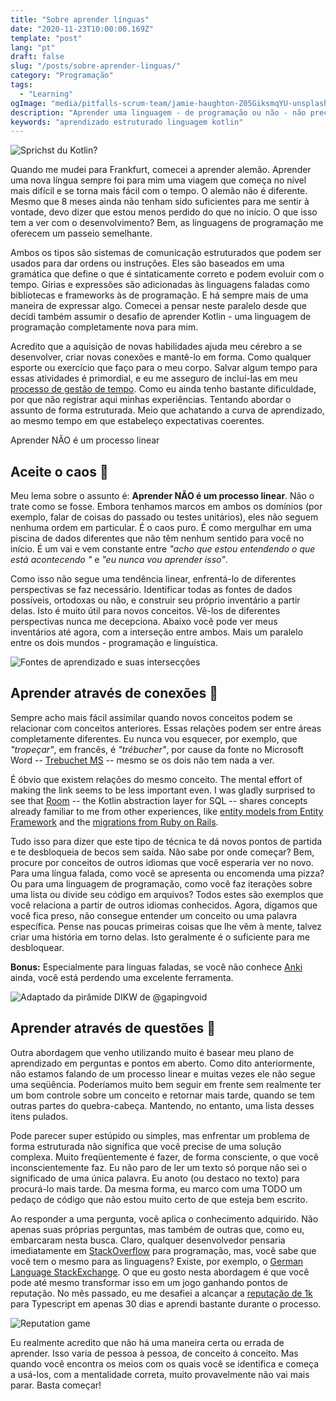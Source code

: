 ```yaml
---
title: "Sobre aprender línguas"
date: "2020-11-23T10:00:00.169Z"
template: "post"
lang: "pt"
draft: false
slug: "/posts/sobre-aprender-linguas/"
category: "Programação"
tags:
  - "Learning"
ogImage: "media/pitfalls-scrum-team/jamie-haughton-Z05GiksmqYU-unsplash.jpg"
description: "Aprender uma linguagem - de programação ou não - não precisa ser caótico. Ou precisa?"
keywords: "aprendizado estruturado linguagem kotlin"
---
```


![Sprichst du Kotlin?](/media/learning-languages/cover.png)

Quando me mudei para Frankfurt, comecei a aprender alemão. Aprender uma nova língua sempre foi para mim uma viagem que começa no nível mais difícil e se torna mais fácil com o tempo. O alemão não é diferente. Mesmo que 8 meses ainda não tenham sido suficientes para me sentir à vontade, devo dizer que estou menos perdido do que no início.
O que isso tem a ver com o desenvolvimento? Bem, as linguagens de programação me oferecem um passeio semelhante.

Ambos os tipos são sistemas de comunicação estruturados que podem ser usados para dar ordens ou instruções. Eles são baseados em uma gramática que define o que é sintaticamente correto e podem evoluir com o tempo. Gírias e expressões são adicionadas às linguagens faladas como bibliotecas e frameworks às de programação. E há sempre mais de uma maneira de expressar algo. Comecei a pensar neste paralelo desde que decidi também assumir o desafio de aprender Kotlin - uma linguagem de programação completamente nova para mim.

Acredito que a aquisição de novas habilidades ajuda meu cérebro a se desenvolver, criar novas conexões e mantê-lo em forma. Como qualquer esporte ou exercício que faço para o meu corpo. Salvar algum tempo para essas atividades é primordial, e eu me asseguro de incluí-las em meu [processo de gestão de tempo](/posts/gerenciamento-tempo/). Como eu ainda tenho bastante dificuldade, por que não registrar aqui minhas experiências. Tentando abordar o assunto de forma estruturada. Meio que achatando a curva de aprendizado, ao mesmo tempo em que estabeleço expectativas coerentes.

<Quote>
  Aprender NÃO é um processo linear
</Quote>

## Aceite o caos :exploding_head:

Meu lema sobre o assunto é: **Aprender NÃO é um processo linear**. Não o trate como se fosse. Embora tenhamos marcos em ambos os domínios (por exemplo, falar de coisas do passado ou testes unitários), eles não seguem nenhuma ordem em particular. É o caos puro. É como mergulhar em uma piscina de dados diferentes que não têm nenhum sentido para você no início. É um vai e vem constante entre *"acho que estou entendendo o que está acontecendo "* e *"eu nunca vou aprender isso"*.

Como isso não segue uma tendência linear, enfrentá-lo de diferentes perspectivas se faz necessário. Identificar todas as fontes de dados possíveis, ortodoxas ou não, e construir seu próprio inventário a partir delas. Isto é muito útil para novos conceitos. Vê-los de diferentes perspectivas nunca me decepciona. Abaixo você pode ver meus inventários até agora, com a interseção entre ambos. Mais um paralelo entre os dois mundos - programação e linguística.

![Fontes de aprendizado e suas intersecções](/media/learning-languages/learning-venn-pt.png)

## Aprender através de conexões :link:

Sempre acho mais fácil assimilar quando novos conceitos podem se relacionar com conceitos anteriores. Essas relações podem ser entre áreas completamente diferentes. Eu nunca vou esquecer, por exemplo, que *"tropeçar"*, em francês, é *"trébucher"*, por cause da fonte no Microsoft Word -- [Trebuchet MS](https://docs.microsoft.com/en-us/typography/font-list/trebuchet-ms) -- mesmo se os dois não tem nada a ver. 

É óbvio que existem relações do mesmo conceito. The mental effort of making the link seems to be less important even. I was gladly surprised to see that [Room](https://developer.android.com/topic/libraries/architecture/room) -- the Kotlin abstraction layer for SQL -- shares concepts already familiar to me from other experiences, like [entity models from Entity Framework](https://docs.microsoft.com/en-us/ef/) and the [migrations from Ruby on Rails](https://guides.rubyonrails.org/v3.2/migrations.html).

Tudo isso para dizer que este tipo de técnica te dá novos pontos de partida e te desbloqueia de becos sem saída. Não sabe por onde começar? Bem, procure por conceitos de outros idiomas que você esperaria ver no novo. Para uma língua falada, como você se apresenta ou encomenda uma pizza? Ou para uma linguagem de programação, como você faz iterações sobre uma lista ou divide seu código em arquivos? Todos estes são exemplos que você relaciona a partir de outros idiomas conhecidos. Agora, digamos que você fica preso, não consegue entender um conceito ou uma palavra específica. Pense nas poucas primeiras coisas que lhe vêm à mente, talvez criar uma história em torno delas. Isto geralmente é o suficiente para me desbloquear.

**Bonus:** Especialmente para linguas faladas, se você não conhece [Anki](https://apps.ankiweb.net/) ainda, você está perdendo uma excelente ferramenta.

![Adaptado da pirâmide DIKW de @gapingvoid](/media/learning-languages/dikw-pt.jpeg)

## Aprender através de questões :raising_hand:

Outra abordagem que venho utilizando muito é basear meu plano de aprendizado em perguntas e pontos em aberto. Como dito anteriormente, não estamos falando de um processo linear e muitas vezes ele não segue uma seqüência. Poderíamos muito bem seguir em frente sem realmente ter um bom controle sobre um conceito e retornar mais tarde, quando se tem outras partes do quebra-cabeça. Mantendo, no entanto, uma lista desses itens pulados.

Pode parecer super estúpido ou simples, mas enfrentar um problema de forma estruturada não significa que você precise de uma solução complexa. Muito freqüentemente é fazer, de forma consciente, o que você inconscientemente faz. Eu não paro de ler um texto só porque não sei o significado de uma única palavra. Eu anoto (ou destaco no texto) para procurá-lo mais tarde. Da mesma forma, eu marco com uma TODO um pedaço de código que não estou muito certo de que esteja bem escrito. 

Ao responder a uma pergunta, você aplica o conhecimento adquirido. Não apenas suas próprias perguntas, mas também de outras que, como eu, embarcaram nesta busca. Claro, qualquer desenvolvedor pensaria imediatamente em [StackOverflow](https://stackoverflow.com/) para programação, mas, você sabe que você tem o mesmo para as linguagens? Existe, por exemplo, o [German Language StackExchange](https://german.stackexchange.com/). O que eu gosto nesta abordagem é que você pode até mesmo transformar isso em um jogo ganhando pontos de reputação. No mês passado, eu me desafiei a alcançar a [reputação de 1k](https://stackoverflow.com/users/556629/guilhermevrs) para Typescript em apenas 30 dias e aprendi bastante durante o processo.

![Reputation game](/media/learning-languages/stackoverflow.png)

Eu realmente acredito que não há uma maneira certa ou errada de aprender. Isso varia de pessoa à pessoa, de conceito á conceito. Mas quando você encontra os meios com os quais você se identifica e começa a usá-los, com a mentalidade correta, muito provavelmente não vai mais parar. Basta começar!